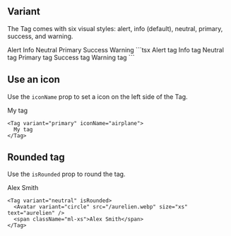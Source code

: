
## Variant

The Tag comes with six visual styles: alert, info (default), neutral, primary, success, and warning.

<Preview>
  <Tag variant="alert">Alert</Tag>
  <Tag variant="info">Info</Tag>
  <Tag variant="neutral">Neutral</Tag>
  <Tag variant="primary">Primary</Tag>
  <Tag variant="success">Success</Tag>
  <Tag variant="warning">Warning</Tag>
</Preview>
```tsx
<Tag variant="alert">Alert tag</Tag>
<Tag variant="info">Info tag</Tag>
<Tag variant="neutral">Neutral tag</Tag>
<Tag variant="primary">Primary tag</Tag>
<Tag variant="success">Success tag</Tag>
<Tag variant="warning">Warning tag</Tag>
```

## Use an icon

Use the `iconName` prop to set a icon on the left side of the Tag.

<Preview>
  <Tag variant="primary" iconName="airplane">
    My tag
  </Tag>
</Preview>

```tsx
<Tag variant="primary" iconName="airplane">
  My tag
</Tag>
```

## Rounded tag

Use the `isRounded` prop to round the tag.

<Preview>
  <Tag variant="neutral" isRounded>
    <Avatar variant="circle" src="/aurelien.webp" size="xs" text="aurelien" />
    <span className="ml-xs">Alex Smith</span>
  </Tag>
</Preview>

```tsx
<Tag variant="neutral" isRounded>
  <Avatar variant="circle" src="/aurelien.webp" size="xs" text="aurelien" />
  <span className="ml-xs">Alex Smith</span>
</Tag>
```
